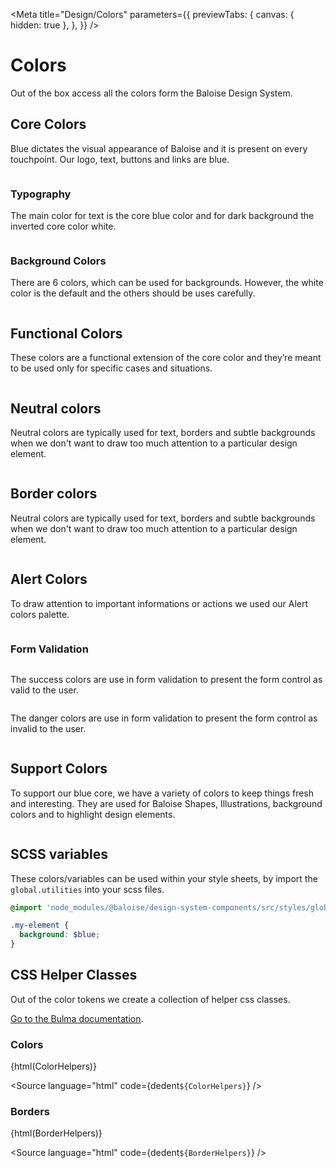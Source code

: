 
<Meta
  title="Design/Colors"
  parameters={{
    previewTabs: {
      canvas: { hidden: true },
    },
  }}
/>

# Colors

Out of the box access all the colors form the Baloise Design System.

## Core Colors

Blue dictates the visual appearance of Baloise and it is present on every touchpoint. Our logo, text, buttons and links are blue.

<bal-doc-app>
  <div class="columns">
    <bal-doc-color
      background
      class="column is-one-quarter"
      color="blue"
      hex-vars="#000d6e"
      description="Brand Color"
      inverted
    ></bal-doc-color>
  </div>
</bal-doc-app>

### Typography

The main color for text is the core blue color and for dark background the inverted core color white.

<bal-doc-app>
  <div class="columns">
    <bal-doc-color
      class="column is-one-quarter"
      color="blue"
      subject="Blue"
      hex-vars="#000d6e"
      scss-vars="$blue"
      description="Default Text"
      inverted
    ></bal-doc-color>
    <bal-doc-color
      class="column is-one-quarter"
      color="white"
      subject="White"
      hex-vars="#ffffff"
      scss-vars="$white"
      description="Inverted Text"
    ></bal-doc-color>
  </div>
</bal-doc-app>

### Background Colors

There are 6 colors, which can be used for backgrounds. However, the white color is the default and the others should be uses carefully.

<bal-doc-app>
  <div class="columns is-multiline">
    <bal-doc-color
      background
      class="column is-2"
      color="white"
      subject="White"
      hex-vars="#ffffff"
      scss-vars="$white"
      description="default"
    ></bal-doc-color>
    <bal-doc-color
      background
      class="column is-2"
      color="blue"
      subject="Blue"
      hex-vars="#000d6e"
      scss-vars="$blue"
      description="primary"
      inverted
    ></bal-doc-color>
    <bal-doc-color
      background
      class="column is-2"
      color="green"
      subject="Green"
      hex-vars="#94e3d4"
      scss-vars="$green"
      description=""
    ></bal-doc-color>
    <bal-doc-color
      background
      class="column is-2"
      color="purple"
      subject="Purple"
      hex-vars="#b8b2ff"
      scss-vars="$purple"
      description=""
    ></bal-doc-color>
    <bal-doc-color
      background
      class="column is-2"
      color="red"
      subject="Red"
      hex-vars="#ffaca6"
      scss-vars="$red"
      description=""
    ></bal-doc-color>
    <bal-doc-color
      background
      class="column is-2"
      color="yellow"
      subject="Yellow"
      hex-vars="#fae052"
      scss-vars="$yellow"
      description=""
    ></bal-doc-color>
  </div>
</bal-doc-app>

## Functional Colors

These colors are a functional extension of the core color and they’re meant to be used only for specific cases and situations.

<bal-doc-app>
  <div class="columns is-multiline">
    <bal-doc-color
      description="Pressed"
      background
      class="column is-2"
      color="blue-6"
      hex-vars="#313131"
      inverted
    ></bal-doc-color>
    <bal-doc-color
      description="Brand"
      background
      class="column is-2"
      color="blue-5"
      hex-vars="#747474"
      inverted
    ></bal-doc-color>
    <bal-doc-color
      description="Hover"
      background
      class="column is-2"
      color="blue-4"
      hex-vars="#b6b6b6"
      inverted
    ></bal-doc-color>
    <bal-doc-color
      description=""
      background
      class="column is-2"
      color="blue-3"
      hex-vars="#e8e8e8"
      inverted
    ></bal-doc-color>
    <bal-doc-color
      description="Hover Inverted"
      background
      class="column is-2"
      color="blue-2"
      hex-vars="#f6f6f6"
    ></bal-doc-color>
    <bal-doc-color description="" background class="column is-2" color="blue-1" hex-vars="#fafafa"></bal-doc-color>
  </div>
</bal-doc-app>

## Neutral colors

Neutral colors are typically used for text, borders and subtle backgrounds when we don't want to draw too much attention to a particular design element.

<bal-doc-app>
  <div class="columns is-multiline">
    <bal-doc-color background class="column is-2" color="grey-6" hex-vars="#313131" inverted></bal-doc-color>
    <bal-doc-color background class="column is-2" color="grey-5" hex-vars="#747474" inverted></bal-doc-color>
    <bal-doc-color background class="column is-2" color="grey-4" hex-vars="#b6b6b6"></bal-doc-color>
    <bal-doc-color background class="column is-2" color="grey-3" hex-vars="#e8e8e8"></bal-doc-color>
    <bal-doc-color background class="column is-2" color="grey-2" hex-vars="#f6f6f6"></bal-doc-color>
    <bal-doc-color background class="column is-2" color="grey-1" hex-vars="#fafafa"></bal-doc-color>
  </div>
</bal-doc-app>

## Border colors

Neutral colors are typically used for text, borders and subtle backgrounds when we don't want to draw too much attention to a particular design element.

<bal-doc-app>
  <div class="columns is-multiline">
    <bal-doc-color class="column is-4" color="blue" description="Border for focused form controls"></bal-doc-color>
    <bal-doc-color class="column is-4" color="grey-3" description="Border for form controls"></bal-doc-color>
    <bal-doc-color class="column is-4" color="grey-5" description="Not defined yet"></bal-doc-color>
  </div>
</bal-doc-app>

## Alert Colors

To draw attention to important informations or actions we used our Alert colors palette.

<bal-doc-app>
  <div class="columns is-multiline">
    <bal-doc-color description="$blue" background class="column is-2" color="primary" inverted></bal-doc-color>
    <bal-doc-color description="$purple" background class="column is-2" color="info" inverted></bal-doc-color>
    <bal-doc-color description="$green" background class="column is-2" color="success" inverted></bal-doc-color>
    <bal-doc-color description="$yellow" background class="column is-2" color="warning" inverted></bal-doc-color>
    <bal-doc-color description="$red" background class="column is-2" color="danger" inverted></bal-doc-color>
  </div>
</bal-doc-app>

### Form Validation

<bal-doc-app>
  <div class="columns is-multiline">
    <bal-doc-color description="Main valid color" class="column is-4" color="success-5" inverted></bal-doc-color>
    <bal-doc-color description="Main invalid color" class="column is-4" color="danger-5" inverted></bal-doc-color>
  </div>
</bal-doc-app>

The success colors are use in form validation to present the form control as valid to the user.

<bal-doc-app>
  <div class="columns is-multiline">
    <bal-doc-color class="column is-2" color="success-6" background inverted></bal-doc-color>
    <bal-doc-color class="column is-2" color="success-5" background inverted></bal-doc-color>
    <bal-doc-color class="column is-2" color="success-4" background></bal-doc-color>
    <bal-doc-color class="column is-2" color="success-3" background></bal-doc-color>
    <bal-doc-color class="column is-2" color="success-2" background></bal-doc-color>
    <bal-doc-color class="column is-2" color="success-1" background></bal-doc-color>
  </div>
</bal-doc-app>

The danger colors are use in form validation to present the form control as invalid to the user.

<bal-doc-app>
  <div class="columns is-multiline">
    <bal-doc-color class="column is-2" color="danger-6" background inverted></bal-doc-color>
    <bal-doc-color class="column is-2" color="danger-5" background inverted></bal-doc-color>
    <bal-doc-color class="column is-2" color="danger-4" background></bal-doc-color>
    <bal-doc-color class="column is-2" color="danger-3" background></bal-doc-color>
    <bal-doc-color class="column is-2" color="danger-2" background></bal-doc-color>
    <bal-doc-color class="column is-2" color="danger-1" background></bal-doc-color>
  </div>
</bal-doc-app>

## Support Colors

To support our blue core, we have a variety of colors to keep things fresh and interesting. They are used for Baloise Shapes, Illustrations, background colors and to highlight design elements.

<bal-doc-app>
  <div class="columns is-multiline">
    <bal-doc-color background class="column is-2" color="green-6" hex-vars="#1b5951" inverted></bal-doc-color>
    <bal-doc-color background class="column is-2" color="green-5" hex-vars="#00b28f" inverted></bal-doc-color>
    <bal-doc-color background class="column is-2" color="green-4" hex-vars="#21d9ac"></bal-doc-color>
    <bal-doc-color background class="column is-2" color="green-3" hex-vars="#94e3d4"></bal-doc-color>
    <bal-doc-color background class="column is-2" color="green-2" hex-vars="#cbf2ec"></bal-doc-color>
    <bal-doc-color background class="column is-2" color="green-1" hex-vars="#e9fbf7"></bal-doc-color>
  </div>
  <div class="columns is-multiline">
    <bal-doc-color background class="column is-2" color="purple-6" hex-vars="#6c2273" inverted></bal-doc-color>
    <bal-doc-color background class="column is-2" color="purple-5" hex-vars="#9f52cc" inverted></bal-doc-color>
    <bal-doc-color background class="column is-2" color="purple-4" hex-vars="#be82fa"></bal-doc-color>
    <bal-doc-color background class="column is-2" color="purple-3" hex-vars="#b8b2ff"></bal-doc-color>
    <bal-doc-color background class="column is-2" color="purple-2" hex-vars="#e1d9ff"></bal-doc-color>
    <bal-doc-color background class="column is-2" color="purple-1" hex-vars="#f9f3ff"></bal-doc-color>
  </div>
  <div class="columns is-multiline">
    <bal-doc-color background class="column is-2" color="red-6" hex-vars="#99172d" inverted></bal-doc-color>
    <bal-doc-color background class="column is-2" color="red-5" hex-vars="#d9304c" inverted></bal-doc-color>
    <bal-doc-color background class="column is-2" color="red-4" hex-vars="#ff596f"></bal-doc-color>
    <bal-doc-color background class="column is-2" color="red-3" hex-vars="#ffaca6"></bal-doc-color>
    <bal-doc-color background class="column is-2" color="red-2" hex-vars="#ffd7d7"></bal-doc-color>
    <bal-doc-color background class="column is-2" color="red-1" hex-vars="#ffeef1"></bal-doc-color>
  </div>
  <div class="columns is-multiline">
    <bal-doc-color background class="column is-2" color="yellow-6" hex-vars="#b24a00" inverted></bal-doc-color>
    <bal-doc-color background class="column is-2" color="yellow-5" hex-vars="#fa9319"></bal-doc-color>
    <bal-doc-color background class="column is-2" color="yellow-4" hex-vars="#ffbe19"></bal-doc-color>
    <bal-doc-color background class="column is-2" color="yellow-3" hex-vars="#fae052"></bal-doc-color>
    <bal-doc-color background class="column is-2" color="yellow-2" hex-vars="#ffecbc"></bal-doc-color>
    <bal-doc-color background class="column is-2" color="yellow-1" hex-vars="#fff9eb"></bal-doc-color>
  </div>
</bal-doc-app>

## SCSS variables

These colors/variables can be used within your style sheets, by import the `global.utilities` into your scss files.

```scss
@import 'node_modules/@baloise/design-system-components/src/styles/global.utilities';

.my-element {
  background: $blue;
}
```

## CSS Helper Classes

Out of the color tokens we create a collection of helper css classes.

[Go to the Bulma documentation](https://bulma.io/documentation/modifiers/color-helpers/).


### Colors

<Canvas withSource="none">
  <bal-doc-app>{html(ColorHelpers)}</bal-doc-app>
</Canvas>

<Source
  language="html"
  code={dedent`
     ${ColorHelpers}
  `}
/>

### Borders

<Canvas withSource="none">
  <bal-doc-app>{html(BorderHelpers)}</bal-doc-app>
</Canvas>

<Source
  language="html"
  code={dedent`
     ${BorderHelpers}
  `}
/>

<bal-doc-github link="/stories/design/01-colors.stories.mdx"></bal-doc-github>
